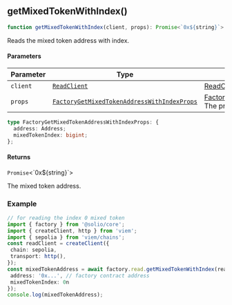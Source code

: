 <a id="getMixedTokenWithIndex"></a>

## getMixedTokenWithIndex()

```ts copy
function getMixedTokenWithIndex(client, props): Promise<`0x${string}`>
```

Reads the mixed token address with index.

#### Parameters

| Parameter | Type | Description |
| ------ | ------ | ------ |
| `client` | [`ReadClient`](../../types.mdx#ReadClient) | [ReadClient](../../types.mdx#ReadClient) The read client to use. |
| `props` | [`FactoryGetMixedTokenAddressWithIndexProps`](get-mixed-token-with-index.mdx#FactoryGetMixedTokenAddressWithIndexProps) | [FactoryGetMixedTokenAddressWithIndexProps](get-mixed-token-with-index.mdx#FactoryGetMixedTokenAddressWithIndexProps) The properties to use. |

<a id="FactoryGetMixedTokenAddressWithIndexProps"></a>

```ts copy
type FactoryGetMixedTokenAddressWithIndexProps: {
  address: Address;
  mixedTokenIndex: bigint;
};
```

#### Returns

`Promise`&lt;\`0x$\{string\}\`&gt;

The mixed token address.

### Example

```ts copy filename="factory.ts"
// for reading the index 0 mixed token
import { factory } from '@solio/core';
import { createClient, http } from 'viem';
import { sepolia } from 'viem/chains';
const readClient = createClient({
 chain: sepolia,
 transport: http(),
});
const mixedTokenAddress = await factory.read.getMixedTokenWithIndex(readClient, {
 address: '0x...', // factory contract address
 mixedTokenIndex: 0n
});
console.log(mixedTokenAddress);
```
